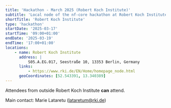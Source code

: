 ```yaml
---
title: 'Hackathon - March 2025 (Robert Koch Institute)'
subtitle: 'Local node of the nf-core hackathon at Robert Koch Institute, Germany'
shortTitle: 'Robert Koch Institute'
type: 'hackathon'
startDate: '2025-03-17'
startTime: '09:00+01:00'
endDate: '2025-03-19'
endTime: '17:00+01:00'
locations:
    - name: Robert Koch Institute
      address: |
          S05.A.EG.017, Seestraße 10, 13353 Berlin, Germany
      links:
          - https://www.rki.de/EN/Home/homepage_node.html
      geoCoordinates: [52.543391, 13.340389]
---
```


Attendees from outside Robert Koch Institute **can** attend.

Main contact: Marie Lataretu ([lataretum@rki.de](mailto:lataretum@rki.de))
